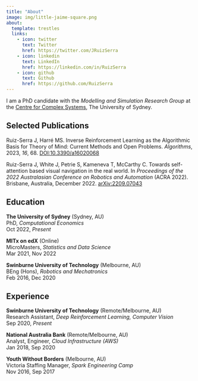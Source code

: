 ```yaml
---
title: "About"
image: img/little-jaime-square.png
about:
  template: trestles
  links:
    - icon: twitter
      text: Twitter
      href: https://twitter.com/JRuizSerra
    - icon: linkedin
      text: LinkedIn
      href: https://linkedin.com/in/RuizSerra
    - icon: github
      text: Github
      href: https://github.com/RuizSerra
---
```


I am a PhD candidate with the *Modelling and Simulation Research Group* at the [Centre for Complex Systems](https://www.sydney.edu.au/engineering/our-research/complex-systems.html), The University of Sydney.



## Selected Publications

Ruiz-Serra J, Harré MS. Inverse Reinforcement Learning as the Algorithmic Basis for Theory of Mind: Current Methods and Open Problems. *Algorithms*, 2023, *16*, 68. [DOI:10.3390/a16020068](https://doi.org/10.3390/a16020068)

Ruiz-Serra J, White J, Petrie S, Kameneva T, McCarthy C. Towards self-attention based visual navigation in the real world. In *Proceedings of the 2022 Australasian Conference on Robotics and Automation* (ACRA 2022). Brisbane, Australia, December 2022. [arXiv:2209.07043](https://doi.org/10.48550/arXiv.2209.07043)

## Education

**The University of Sydney** (Sydney, AU)  
PhD, *Computational Economics*  
Oct 2022, *Present*

**MITx on edX** (Online)  
MicroMasters, *Statistics and Data Science*  
Mar 2021, Nov 2022

**Swinburne University of Technology** (Melbourne, AU)  
BEng (Hons), *Robotics and Mechatronics*  
Feb 2016, Dec 2020  

## Experience

**Swinburne University of Technology** (Remote/Melbourne, AU)  
Research Assistant, *Deep Reinforcement Learning, Computer Vision*  
Sep 2020, *Present*

**National Australia Bank** (Remote/Melbourne, AU)  
Analyst, Engineer, *Cloud Infrastructure (AWS)*  
Jan 2018, Sep 2020

**Youth Without Borders** (Melbourne, AU)  
Victoria Staffing Manager, *Spark Engineering Camp*  
Nov 2016, Sep 2017

